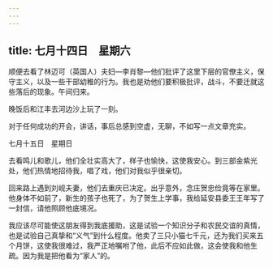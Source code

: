 ```yaml
---
---
---
```

title: 七月十四日　星期六
---




顺便去看了林迈可（英国人）夫妇―李肖黎―他们批评了这里下层的官僚主义，保守主义，以及一些干部幼稚的行为。我也是劝他们要积极批评，战斗，不要迁就这些落后的现象。午间归来。

晚饭后和江丰去河边沙上玩了一刻。

对于任何成功的开会，讲话，事后总感到空虚，无聊，不如写一点文章充实。





七月十五日　星期日


去看鸣儿和歌儿，他们全壮实高大了，样子也愉快，这使我安心。到三部金紫光处，他们热情地招待我，唱了戏，他们对我似乎很亲切。

回来路上遇到刘岘夫妻，他们去重庆已决定。出乎意外，念庄贺忠俭竟等在家里。他身体不如前了，新生的孩子也死了，为了贺生上学事，我给延安县委王王年写了一封信，请他照顾他底境况。

我应该尽可能使这朋友得到我底援助，这是试验一个知识分子和农民交谊的真情，也是试验自己真挚和“义气”到什么程度。他卖了三只小猫七千元，还为我们买来五个月饼，这使我很难过，我严正地嘱咐了他，此后不应如此做，这会使我和他生疏。因为我是把他看为“家人”的。